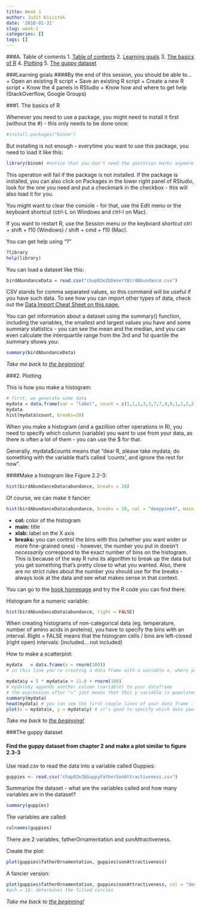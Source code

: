 ```yaml
---
title: Week 1
author: Judit Kisistók
date: '2018-01-31'
slug: week-1
categories: []
tags: []
---
```



###<a name="toc"></a>A. Table of contents
1. [Table of contents](#toc)
2. [Learning goals](#goals)
3. [The basics of R](#basics)
4. [Plotting](#plotting)
5. [The guppy dataset](#guppies)

###<a name="goals"></a>Learning goals
####By the end of this session, you should be able to...
+ Open an existing R script
+ Save an existing R script
+ Create a new R script
+ Know the 4 panels in RStudio
+ Know how and where to get help (StackOverflow, Google Groups)

###<a name="basics"></a>1. The basics of R

Whenever you need to use a package, you might need to install it first (without the #) - this only needs to be done once:
```r
#install.packages("binom")
```

But installing is not enough - everytime you want to use this package, you need to load it like this:
```r
library(binom) #notice that you don't need the quotation marks anymore
```
This operation will fail if the package is not installed. If the package is installed, you can also click on Packages in the lower right panel of RStudio, look for the one you need and put a checkmark in the checkbox - this will also load it for you.

You might want to clear the console - for that, use the Edit menu or the keyboard shortcut (ctrl-L on Windows and ctrl-l on Mac).

If you want to restart R, use the Session menu or the keyboard shortcut ctrl + shift + f10 (Windows) / shift + cmd + f10 (Mac).

You can get help using "?"
```r
?library
help(library)
```

You can load a dataset like this:
```r
birdAbundanceData = read.csv("chap02e2bDesertBirdAbundance.csv")
```
CSV stands for comma separated values, so this command will be useful if you have such data. To see how you can import other types of data, check out the <a href="https://www.rstudio.com/resources/cheatsheets/" target ="_blank">Data Import Cheat Sheet on this page.</a>

You can get information about a dataset using the summary() function, including the variables, the smallest and largest values you have and some summary statistics - you can see the mean and the median, and you can even calculate the interquartile range from the 3rd and 1st quartile the summary shows you:
```r
summary(birdAbundanceData)
```

*Take me back to [the beginning!](#toc)*

###<a name="plotting"></a>2. Plotting

This is how you make a histogram:
```r
# first, we generate some data
mydata = data.frame(var = "label", count = c(1,1,1,3,3,7,7,9,9,1,1,2,2,2,2))
mydata
hist(mydata$count, breaks=20)
```

When you make a histogram (and a gazillion other operations in R), you need to specify which column (variable) you want to use from your data, as there is often a lot of them - you can use the $ for that.   

Generally, mydata$counts means that "dear R, please take mydata, do something with the variable that's called 'counts', and ignore the rest for now".

####Make a histogram like Figure 2.2-3:
```r
hist(birdAbundanceData$abundance, breaks = 20)
```

Of course, we can make it fancier:
```r
hist(birdAbundanceData$abundance, breaks = 20, col = "deeppink4", main = "Histogram of bird abundance data", xlab = "Abundance")
```

+ **col:** color of the histogram
+ **main:** title
+ **xlab:** label on the X axis
+ **breaks:** you can control the bins with this (whether you want wider or more fine-grained ones) - however, the number you put in doesn't *necessarily* correspond to the exact number of bins on the histogram. This is because of the way R runs its algorithm to break up the data but you get something that's pretty close to what you wanted. Also, there are no strict rules about the number you should use for the breaks - always look at the data and see what makes sense in that context.

You can go to the <a href="http://whitlockschluter.zoology.ubc.ca/r-code/rcode02" target ="_blank">book homepage</a> and try the R code you can find there.

Histogram for a numeric variable:
```r
hist(birdAbundanceData$abundance, right = FALSE)
```

When creating histograms of non-categorical data (eg. temperature, number of amino acids in proteins), you have to specify the bins with an interval. Right = FALSE means that the histogram cells / bins are left-closed (right open) intervals: [included....not included)

How to make a scatterplot:
```r
mydata   = data.frame(x = rnorm(100))
# in this line you're creating a data frame with a variable x, where you generate this x by randomly sampling 100 values from a normal distribution

mydata$y = 5 * mydata$x + 11.0 + rnorm(100)
# mydata$y appends another column (variable) to your dataframe
# the expression after "=" just means that this y variable is populated by values that are 5 * corresponding x + 11 + a value randomly sampled from a normal distribution
summary(mydata) 
head(mydata) # you can see the first couple lines of your data frame - useful for seeing what kind of variables you have 
plot(x = mydata$x, y = mydata$y) # it's good to specify which data you want on the x axis and which to put on the y axis
```

*Take me back to [the beginning!](#toc)*

###<a name="guppies"></a>The guppy dataset

#### Find the guppy dataset from chapter 2 and make a plot similar to figure 2.3-3

Use read.csv to read the data into a variable called Guppies:
```r
guppies <- read.csv("chap02e3bGuppyFatherSonAttractiveness.csv")
```


Summarize the dataset - what are the variables called and how many variables are in the dataset?
```r
summary(guppies)
```

The variables are called:
```r
colnames(guppies)
```
There are 2 variables, fatherOrnamentation and sonAttractiveness.

Create the plot:
```r
plot(guppies$fatherOrnamentation, guppies$sonAttractiveness) 
```

A fancier version:
```r
plot(guppies$fatherOrnamentation, guppies$sonAttractiveness, col = "deeppink4", pch=16, xlab="Father's Ornamentation", ylab="Son's Attractiveness") 
#pch = 16: determines the filled circles
```

*Take me back to [the beginning!](#toc)*